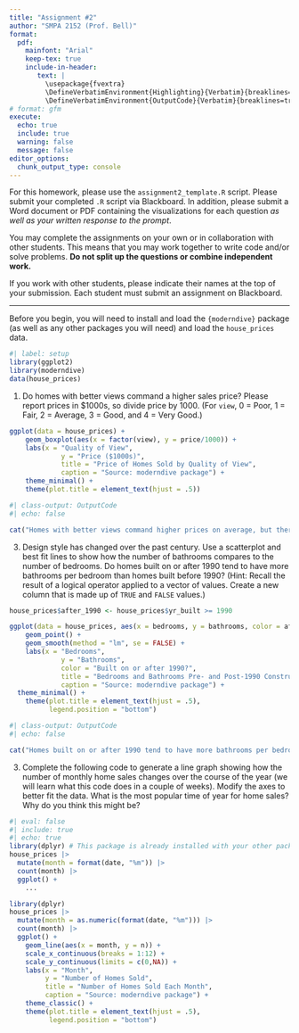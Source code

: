 ```yaml
---
title: "Assignment #2"
author: "SMPA 2152 (Prof. Bell)"
format:
  pdf:
    mainfont: "Arial"
    keep-tex: true
    include-in-header:
       text: |
         \usepackage{fvextra}
         \DefineVerbatimEnvironment{Highlighting}{Verbatim}{breaklines=true, breakanywhere=true, breaksymbol=, breakanywheresymbolpre=,commandchars=\\\{\}}
         \DefineVerbatimEnvironment{OutputCode}{Verbatim}{breaklines=true, breakanywhere=true, breaksymbol=, breakanywheresymbolpre=,commandchars=\\\{\}}
# format: gfm
execute:
  echo: true
  include: true
  warning: false
  message: false
editor_options: 
  chunk_output_type: console
---
```

\vspace{-3em}

For this homework, please use the `assignment2_template.R` script. Please submit your completed `.R` script via Blackboard. In addition, please submit a Word document or PDF containing the visualizations for each question *as well as your written response to the prompt*.

You may complete the assignments on your own or in collaboration with other students. This means that you may work together to write code and/or solve problems. **Do not split up the questions or combine independent work.**

If you work with other students, please indicate their names at the top of your submission. Each student must submit an assignment on Blackboard.
\vspace{-1em}

---

Before you begin, you will need to install and load the `{moderndive}` package (as well as any other packages you will need) and load the `house_prices` data.

```r
#| label: setup
library(ggplot2)
library(moderndive)
data(house_prices)
```

1. Do homes with better views command a higher sales price? Please report prices in $1000s, so divide price by 1000. (For `view`, 0 = Poor, 1 = Fair, 2 = Average, 3 = Good, and 4 = Very Good.)
    
```r
ggplot(data = house_prices) +
	geom_boxplot(aes(x = factor(view), y = price/1000)) +
	labs(x = "Quality of View",
			 y = "Price ($1000s)",
			 title = "Price of Homes Sold by Quality of View",
			 caption = "Source: moderndive package") +
	theme_minimal() +
	theme(plot.title = element_text(hjust = .5))
```

```r
#| class-output: OutputCode
#| echo: false

cat("Homes with better views command higher prices on average, but there are also many homes without good views that sell for higher prices than the homes with the best views. View quality is not the only factor that determines a home price.")
```

3. Design style has changed over the past century. Use a scatterplot and best fit lines to show how the number of bathrooms compares to the number of bedrooms. Do homes built on or after 1990 tend to have more bathrooms per bedroom than homes built before 1990? (Hint: Recall the result of a logical operator applied to a vector of values. Create a new column that is made up of `TRUE` and `FALSE` values.)
    
```r
house_prices$after_1990 <- house_prices$yr_built >= 1990

ggplot(data = house_prices, aes(x = bedrooms, y = bathrooms, color = after_1990)) +
	geom_point() +
	geom_smooth(method = "lm", se = FALSE) +
	labs(x = "Bedrooms",
			 y = "Bathrooms",
			 color = "Built on or after 1990?",
			 title = "Bedrooms and Bathrooms Pre- and Post-1990 Construction",
			 caption = "Source: moderndive package") +
  theme_minimal() +
	theme(plot.title = element_text(hjust = .5),
	      legend.position = "bottom")
```

```r
#| class-output: OutputCode
#| echo: false

cat("Homes built on or after 1990 tend to have more bathrooms per bedroom. The relationship between bedrooms and bathrooms is the same in both time periods, but the average number of bathrooms is higher at all numbers of bedrooms in the post-1990 period.")
```

3. Complete the following code to generate a line graph showing how the number of monthly home sales changes over the course of the year (we will learn what this code does in a couple of weeks). Modify the axes to better fit the data. What is the most popular time of year for home sales? Why do you think this might be?

```r
#| eval: false
#| include: true
#| echo: true
library(dplyr) # This package is already installed with your other packages
house_prices |>
  mutate(month = format(date, "%m")) |>
  count(month) |>
  ggplot() +
    ...
```
    
```r
library(dplyr)
house_prices |>
  mutate(month = as.numeric(format(date, "%m"))) |>
  count(month) |>
  ggplot() +
    geom_line(aes(x = month, y = n)) +
    scale_x_continuous(breaks = 1:12) +
    scale_y_continuous(limits = c(0,NA)) +
    labs(x = "Month",
         y = "Number of Homes Sold",
         title = "Number of Homes Sold Each Month",
         caption = "Source: moderndive package") +
    theme_classic() +
    theme(plot.title = element_text(hjust = .5),
          legend.position = "bottom")
```